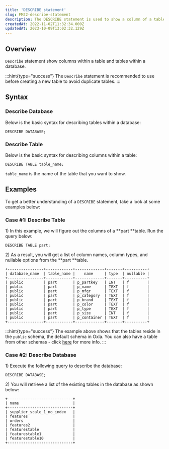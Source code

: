 ```yaml
---
title: 'DESCRIBE statement'
slug: FM22-describe-statement
description: The DESCRIBE statement is used to show a column of a table or a table of a database. Let us walk you through some details and examples.
createdAt: 2022-11-02T11:32:34.000Z
updatedAt: 2023-10-09T13:02:32.129Z
---
```


## Overview

`Describe` statement show columns within a table and tables within a database.&#x20;

:::hint{type="success"}
The `Describe` statement is recommended to use before creating a new table to avoid duplicate tables.
:::

## **Syntax**

### Describe Database

Below is the basic syntax for describing tables within a database:

```pgsql
DESCRIBE DATABASE;
```

### Describe Table

Below is the basic syntax for describing columns within a table:

```pgsql
DESCRIBE TABLE table_name;
```

`table_name` is the name of the table that you want to show.

## Examples

To get a better understanding of a `DESCRIBE` statement, take a look at some examples below:

### Case #1: Describe Table

1\) In this example, we will figure out the columns of a **part **table. Run the query below:

```pgsql
DESCRIBE TABLE part;
```

2\) As a result, you will get a list of column names, column types, and nullable options from the **part **table.

```pgsql
+----------------+------------+-------------+-------+----------+ 
| database_name  | table_name |    name     | type  | nullable |
+----------------+------------+-------------+-------+----------+
| public         | part       | p_partkey   | INT   | f        |
| public         | part       | p_name      | TEXT  | f        |
| public         | part       | p_mfgr      | TEXT  | f        |
| public         | part       | p_category  | TEXT  | f        |
| public         | part       | p_brand     | TEXT  | f        |
| public         | part       | p_color     | TEXT  | f        |
| public         | part       | p_type      | TEXT  | f        |
| public         | part       | p_size      | INT   | f        |
| public         | part       | p_container | TEXT  | f        |
+----------------+------------+-------------+-------+----------+

```

:::hint{type="success"}
The example above shows that the tables reside in the `public` schema, the default schema in Oxla. You can also have a table from other schemas - click [here](https://docs.oxla.com/schema) for more info.
:::

### Case #2: Describe Database

1\) Execute the following query to describe the database:

```pgsql
DESCRIBE DATABASE;
```

2\) You will retrieve a list of the existing tables in the database as shown below:

```pgsql
+-----------------------------+
| name                        | 
+-----------------------------+
| supplier_scale_1_no_index   | 
| features                    | 
| orders                      | 
| features2                   | 
| featurestable               | 
| featurestable1              | 
| featurestable10             | 
+-----------------------------+
```

###

